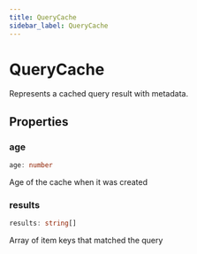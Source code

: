 ```yaml
---
title: QueryCache
sidebar_label: QueryCache
---
```


# QueryCache

Represents a cached query result with metadata.

## Properties

### age

```typescript
age: number
```

Age of the cache when it was created

### results

```typescript
results: string[]
```

Array of item keys that matched the query

